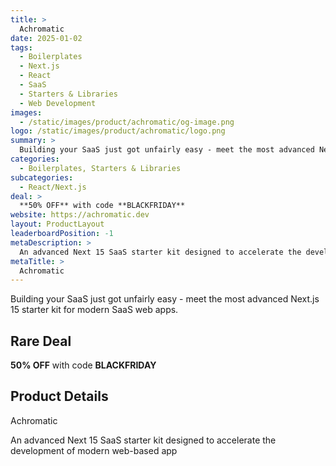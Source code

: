 ```yaml
---
title: >
  Achromatic
date: 2025-01-02
tags:
  - Boilerplates
  - Next.js
  - React
  - SaaS
  - Starters & Libraries
  - Web Development
images:
  - /static/images/product/achromatic/og-image.png
logo: /static/images/product/achromatic/logo.png
summary: >
  Building your SaaS just got unfairly easy - meet the most advanced Next.js 15 starter kit for modern SaaS web apps.
categories:
  - Boilerplates, Starters & Libraries
subcategories:
  - React/Next.js
deal: >
  **50% OFF** with code **BLACKFRIDAY**
website: https://achromatic.dev
layout: ProductLayout
leaderboardPosition: -1
metaDescription: >
  An advanced Next 15 SaaS starter kit designed to accelerate the development of modern web-based app
metaTitle: >
  Achromatic
---
```

Building your SaaS just got unfairly easy - meet the most advanced Next.js 15 starter kit for modern SaaS web apps.

## Rare Deal

**50% OFF** with code **BLACKFRIDAY**

## Product Details

Achromatic

An advanced Next 15 SaaS starter kit designed to accelerate the development of modern web-based app
